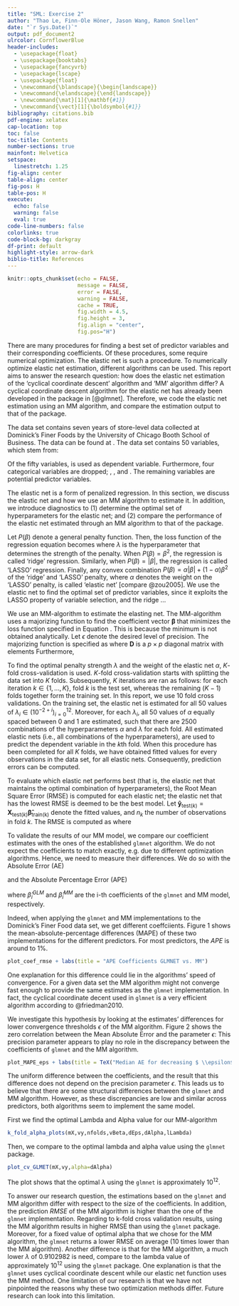 ```yaml
---
title: "SML: Exercise 2"
author: "Thao Le, Finn-Ole Höner, Jason Wang, Ramon Snellen"
date: "`r Sys.Date()`"
output: pdf_document2
ulrcolor: CornflowerBlue
header-includes:
  - \usepackage{float}
  - \usepackage{booktabs}
  - \usepackage{fancyvrb}
  - \usepackage{lscape}
  - \usepackage{float}
  - \newcommand{\blandscape}{\begin{landscape}}
  - \newcommand{\elandscape}{\end{landscape}}
  - \newcommand{\mat}[1]{\mathbf{#1}}
  - \newcommand{\vect}[1]{\boldsymbol{#1}}
bibliography: citations.bib
pdf-engine: xelatex
cap-location: top
toc: false
toc-title: Contents
number-sections: true
mainfont: Helvetica
setspace:
  linestretch: 1.25
fig-align: center
table-align: center
fig-pos: H
table-pos: H
execute:
  echo: false
  warning: false
  eval: true
code-line-numbers: false
colorlinks: true
code-block-bg: darkgray
df-print: default
highlight-style: arrow-dark
biblio-title: References
---
```

```r
knitr::opts_chunk$set(echo = FALSE, 
                      message = FALSE, 
                      error = FALSE, 
                      warning = FALSE, 
                      cache = TRUE,
                      fig.width = 4.5,
                      fig.height = 3,
                      fig.align = "center",
                      fig.pos="H")
```


\section{Introduction}

There are many procedures for finding a best set of predictor variables and their corresponding coefficients. Of these procedures, some require numerical optimization. The elastic net is such a procedure. To numerically optimize elastic net estimation, different algorithms can be used. This report aims to answer the research question: how does the elastic net estimation of the 'cyclical coordinate descent' algorithm and 'MM' algorithm differ? A cyclical coordinate descent algorithm for the elastic net has already been developed in the \verb+glmnet+ package in \verb+R+ [@glmnet]. Therefore, we code the elastic net estimation using an MM algorithm, and compare the estimation output to that of the \verb+glmnet+ package.

\section{Data}

The data set contains seven years of store-level data collected at Dominick's Finer Foods by the University of Chicago Booth School of Business. The data can be found at \url{https://www.chicagobooth.edu/research/kilts/datasets/dominicks}. The data set contains 50 variables, which stem from:

```{=tex}
\begin{enumerate}
\item customer count files, which contain information about in-store traffic;
\item a demographics file, which contains store-specific demographic data;
\item number identification files, which contain product information.
\end{enumerate}
```
Of the fifty variables, \verb+GROCERY_sum+ is used as dependent variable. Furthermore, four categorical variables are dropped; \verb+STORE+, \verb+CITY+, \verb+ZIP+ and \verb+SPHINDX+. The remaining variables are potential predictor variables.

\section{Method}

The elastic net is a form of penalized regression. In this section, we discuss the elastic net and how we use an MM algorithm to estimate it. In addition, we introduce diagnostics to (1) determine the optimal set of hyperparameters for the elastic net; and (2) compare the performance of the elastic net estimated through an MM algorithm to that of the \verb+glmnet+ package.

Let $P(\beta)$ denote a general penalty function. Then, the loss function of the regression equation becomes 
\begin{equation}\label{eq:lossfunction}
L(\beta) = (\mathbf{y}-\mathbf{x}\beta)^{T}(\mathbf{y}-\mathbf{x}\mathbf{\beta}) + \lambda P(\mathbf{\beta}),
\end{equation}
where $\lambda$ is the hyperparameter that determines the strength of the penalty. When $P(\beta) = \beta^{2}$, the regression is called 'ridge' regression. Similarly, when $P(\beta) = |\beta|$, the regression is called 'LASSO' regression. Finally, any convex combination $P(\beta) = \alpha |\beta| + (1-\alpha) \beta^{2}$ of the 'ridge' and 'LASSO' penalty, where $\alpha$ denotes the weight on the 'LASSO' penalty, is called 'elastic net' [compare @zou2005]. We use the elastic net to find the optimal set of predictor variables, since it exploits the LASSO property of variable selection, and the ridge ...

We use an MM-algorithm to estimate the elasting net. The MM-algorithm uses a majorizing function to find the coefficient vector $\mathbf{\beta}$ that minimizes the loss function specified in Equation \ref{eq:lossfunction}. This is because the minimum is not obtained analytically. Let $\epsilon$ denote the desired level of precision. The majorizing function is specified as
\begin{equation*}
L_{MM}(\mathbf{\beta}) = \frac{1}{2}\mathbf{\beta}^{\text{T}}(\frac{1}{n}\mathbf{X}^{\text{T}}\mathbf{X} + \lambda (1-\alpha)\mathbf{I} + \lambda \alpha \mathbf{D})\mathbf{\beta} - \frac{1}{n}\mathbf{\beta}^{\text{T}}\mathbf{X}^{\text{T}}\mathbf{y} + c,
\end{equation*} where $\mathbf{D}$ is a $p \times p$ diagonal matrix with elements
\begin{equation*}
d_{jj} = 1/\max \left(|\beta_{j}^{0}|,\epsilon \right).
\end{equation*}
Furthermore,
\begin{equation*}
c = \frac{1}{2n}\mathbf{y}^{\text{T}}\mathbf{y} + \frac{1}{2}\lambda \alpha \sum_{i=1}^{p}|\beta_{j}^{0}|.
\end{equation*}

To find the optimal penalty strength $\lambda$ and the weight of the elastic net $\alpha$, $K$-fold cross-validation is used. $K$-fold cross-validation starts with splitting the data set into $K$ folds. Subsequently, $K$ iterations are ran as follows: for each iteration $k \in \{1,\ldots,K\}$, fold $k$ is the test set, whereas the remaining $(K-1)$ folds together form the training set. In this report, we use 10 fold cross validations. On the training set, the elastic net is estimated for all 50 values of $\lambda_{i} \in (10^{-2+i})_{i=0}^{12}$. Moreover, for each $\lambda_{i}$, all 50 values of $\alpha$ equally spaced between 0 and 1 are estimated, such that there are $2500$ combinations of the hyperparameters $\alpha$ and $\lambda$ for each fold. All estimated elastic nets (i.e., all combinations of the hyperparameters), are used to predict the dependent variable in the $k$th fold. When this procedure has been completed for all $K$ folds, we have obtained fitted values for every observations in the data set, for all elastic nets. Consequently, prediction errors can be computed.

To evaluate which elastic net performs best (that is, the elastic net that maintains the optimal combination of hyperparameters), the Root Mean Square Error (RMSE) is computed for each elastic net; the elastic net that has the lowest RMSE is deemed to be the best model. Let $\mathbf{\hat{y}}_{\text{test}(k)} = \mathbf{X}_{\text{test}(k)}\mathbf{\hat{\beta}}_{\text{train(k)}}$ denote the fitted values, and $n_{k}$ the number of observations in fold $k$. The RMSE is computed as
\begin{equation*}
\text{RMSE}=\sqrt{\frac{1}{K}\sum_{k=1}^{K}\text{MSE}_{k}},
\end{equation*}
where
\begin{equation*}
\text{MSE} = \frac{1}{n_{k}}(\mathbf{y}_{\text{test}(k)} - \mathbf{\hat{y}}_{\text{test}(k)})^{\text{T}}(\mathbf{y}_{\text{test}(k)} - \mathbf{\hat{y}}_{\text{test}(k)}).
\end{equation*}

To validate the results of our MM model, we compare our coefficient estimates with the ones of the established `glmnet` algorithm. We do not expect the coefficients to match exactly, e.g. due to different optimization algorithms. Hence, we need to measure their differences. We do so with the Absolute Error (AE) 

\begin{equation*}
\text{AE}_i = \left |\hat{\beta}^{GLM}_i - \hat{\beta}^{MM}_i \right |,
\end{equation*}
and the Absolute Percentage Error (APE)
\begin{equation*}
\text{APE}_i = \left |\frac{\hat{\beta}^{GLM}_i - \hat{\beta}^{MM}_i}{\hat{\beta}^{GLM}_i} \right | .
\end{equation*}

where $\hat{\beta}^{GLM}_i$ and $\hat{\beta}^{MM}_i$ are the i-th coefficients of the `glmnet` and MM model, respectively.

Indeed, when applying the `glmnet` and MM implementations to the Dominick's Finer Food data set, we get different coeffciients. Figure 1 shows the mean-absolute-percentage differences (MAPE) of these two implementations for the different predictors. For most predictors, the $APE$ is around to $1 \%$.

```r
plot_coef_rmse + labs(title = "APE Coefficients GLMNET vs. MM")
```

\section{Results}

One explanation for this difference could lie in the algorithms' speed of convergence. For a given data set the MM algorithm might not converge fast enough to provide the same estimates as the `glmnet` implementation. In fact, the cyclical coordinate decent used in `glmnet` is a very efficient algorithm according to @friedman2010.

We investigate this hypothesis by looking at the estimates' differences for lower convergence thresholds $\epsilon$ of the MM algorithm. Figure 2 shows the zero correlation between the Mean Absolute Error and the parameter $\epsilon$: This precision parameter appears to play no role in the discrepancy between the coefficients of `glmnet` and the MM algorithm.

```r
plot_MAPE_eps + labs(title = TeX("Median AE for decreasing $ \\epsilon$"))
```

The uniform difference between the coefficients, and the result that this difference does not depend on the precision parameter $\epsilon$. This leads us to believe that there are some structural differences between the `glmnet` and MM algorithm. However, as these discrepancies are low and similar across predictors, both algorithms seem to implement the same model.

\subsection{Test on real data using k-fold}

First we find the optimal Lambda and Alpha value for our MM-algorithm
```r
k_fold_alpha_plots(mX,vy,nfolds,vBeta,dEps,dAlpha,lLambda)
```
Then, we compare to the optimal lambda and alpha value using the `glmnet` package. 

```r
plot_cv_GLMET(mX,vy,alpha=dAlpha)
```
The plot shows that the optimal $\lambda$ using the `glmnet` is approximately $10^{12}$.
\section{Conclusion and Discussion}

To answer our research question, the estimations based on the `glmnet` and MM algorithm differ with respect to the size of the coefficients. In addition, the prediction $RMSE$ of the MM algorithm is higher than the one of the `glmnet` implementation. Regarding to k-fold cross validation results, using the MM algorithm results in higher RMSE than using the `glmnet` package. Moreover, for a fixed value of optimal alpha that we chose for the MM algorithm, the `glmnet` returns a lower RMSE on average (10 times lower than the MM algorithm). Another difference is that for the MM algorithm, a much lower $\lambda$ of 0.9102982 is need, compare to the lambda value of approximately $10^{12}$ using the `glmnet` package. One explanation is that the `glmnet` uses cyclical coordinate descent while our elastic net function uses the MM method. One limitation of our research is that we have not pinpointed the reasons why these two optimization methods differ. Future research can look into this limitation.




\section{Code}
\section{References}
